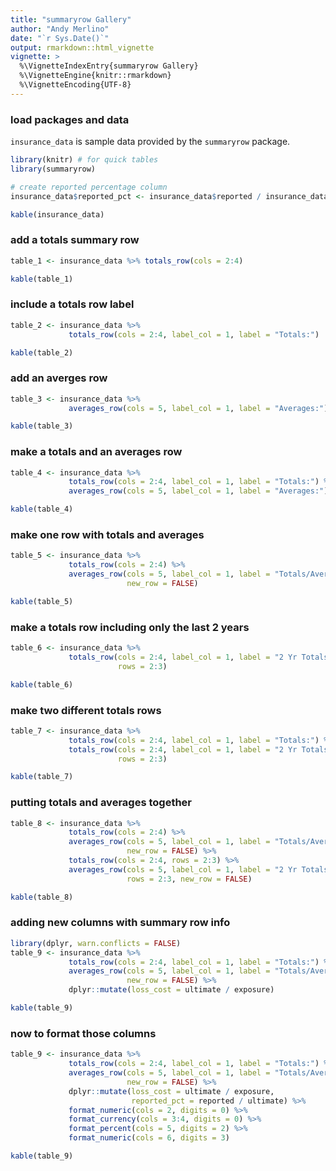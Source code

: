 ```yaml
---
title: "summaryrow Gallery"
author: "Andy Merlino"
date: "`r Sys.Date()`"
output: rmarkdown::html_vignette
vignette: >
  %\VignetteIndexEntry{summaryrow Gallery}
  %\VignetteEngine{knitr::rmarkdown}
  %\VignetteEncoding{UTF-8}
---
```


### load packages and data
`insurance_data` is sample data provided by the `summaryrow` package.

```r
library(knitr) # for quick tables
library(summaryrow)

# create reported percentage column
insurance_data$reported_pct <- insurance_data$reported / insurance_data$ultimate

kable(insurance_data)
```

### add a totals summary row
```r
table_1 <- insurance_data %>% totals_row(cols = 2:4)

kable(table_1)
```

### include a totals row label
```r
table_2 <- insurance_data %>% 
             totals_row(cols = 2:4, label_col = 1, label = "Totals:")

kable(table_2)
```

### add an averges row
```r
table_3 <- insurance_data %>% 
             averages_row(cols = 5, label_col = 1, label = "Averages:")

kable(table_3)
```

### make a totals and an averages row
```r
table_4 <- insurance_data %>% 
             totals_row(cols = 2:4, label_col = 1, label = "Totals:") %>%
             averages_row(cols = 5, label_col = 1, label = "Averages:")

kable(table_4)
```

### make one row with totals and averages
```r
table_5 <- insurance_data %>% 
             totals_row(cols = 2:4) %>%
             averages_row(cols = 5, label_col = 1, label = "Totals/Averages:", 
                          new_row = FALSE)

kable(table_5)
```

### make a totals row including only the last 2 years
```r
table_6 <- insurance_data %>% 
             totals_row(cols = 2:4, label_col = 1, label = "2 Yr Totals:", 
                        rows = 2:3)

kable(table_6)
```

### make two different totals rows
```r
table_7 <- insurance_data %>% 
             totals_row(cols = 2:4, label_col = 1, label = "Totals:") %>%
             totals_row(cols = 2:4, label_col = 1, label = "2 Yr Totals:", 
                        rows = 2:3)

kable(table_7)
```

### putting totals and averages together
```r
table_8 <- insurance_data %>% 
             totals_row(cols = 2:4) %>%
             averages_row(cols = 5, label_col = 1, label = "Totals/Averages:", 
                          new_row = FALSE) %>%
             totals_row(cols = 2:4, rows = 2:3) %>%
             averages_row(cols = 5, label_col = 1, label = "2 Yr Totals/Averages:", 
                          rows = 2:3, new_row = FALSE)

kable(table_8)
```

### adding new columns with summary row info
```r
library(dplyr, warn.conflicts = FALSE)
table_9 <- insurance_data %>% 
             totals_row(cols = 2:4, label_col = 1, label = "Totals:") %>%
             averages_row(cols = 5, label_col = 1, label = "Totals/Averages:", 
                          new_row = FALSE) %>%
             dplyr::mutate(loss_cost = ultimate / exposure)

kable(table_9)
```

### now to format those columns
```r
table_9 <- insurance_data %>% 
             totals_row(cols = 2:4, label_col = 1, label = "Totals:") %>%
             averages_row(cols = 5, label_col = 1, label = "Totals/Averages:", 
                          new_row = FALSE) %>%
             dplyr::mutate(loss_cost = ultimate / exposure,
                           reported_pct = reported / ultimate) %>%
             format_numeric(cols = 2, digits = 0) %>%
             format_currency(cols = 3:4, digits = 0) %>%
             format_percent(cols = 5, digits = 2) %>%
             format_numeric(cols = 6, digits = 3)

kable(table_9)
```